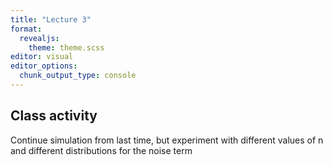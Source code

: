 ```yaml
---
title: "Lecture 3"
format: 
  revealjs:
    theme: theme.scss
editor: visual
editor_options: 
  chunk_output_type: console
---
```


## Class activity

Continue simulation from last time, but experiment with different values of n and different distributions for the noise term